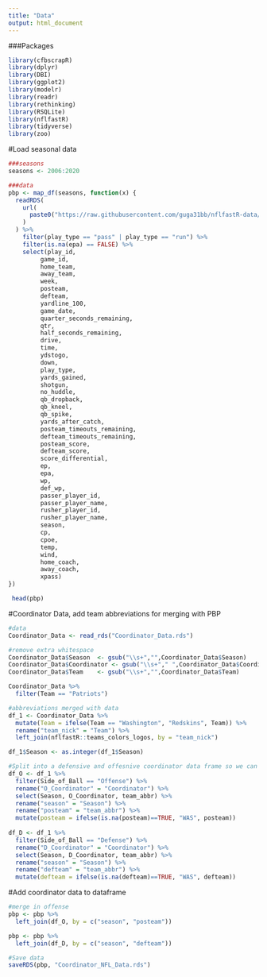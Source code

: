 ```yaml
---
title: "Data"
output: html_document
---
```

###Packages
```r
library(cfbscrapR)
library(dplyr)
library(DBI)
library(ggplot2)
library(modelr)
library(readr)
library(rethinking)
library(RSQLite)
library(nflfastR)
library(tidyverse)
library(zoo)
```

#Load seasonal data
```r
###seasons
seasons <- 2006:2020

###data
pbp <- map_df(seasons, function(x) {
  readRDS(
    url(
      paste0("https://raw.githubusercontent.com/guga31bb/nflfastR-data/master/data/play_by_play_",x,".rds")
    )
  ) %>%
    filter(play_type == "pass" | play_type == "run") %>%
    filter(is.na(epa) == FALSE) %>%
    select(play_id, 
         game_id,
         home_team,
         away_team,
         week,
         posteam,
         defteam,
         yardline_100,
         game_date,
         quarter_seconds_remaining,
         qtr,
         half_seconds_remaining,
         drive,
         time,
         ydstogo,
         down,
         play_type,
         yards_gained,
         shotgun,
         no_huddle,
         qb_dropback,
         qb_kneel,
         qb_spike,
         yards_after_catch,
         posteam_timeouts_remaining,
         defteam_timeouts_remaining,
         posteam_score,
         defteam_score,
         score_differential,
         ep,
         epa,
         wp,
         def_wp,
         passer_player_id,
         passer_player_name,
         rusher_player_id,
         rusher_player_name,
         season,
         cp,
         cpoe,
         temp,
         wind,
         home_coach,
         away_coach,
         xpass)
})

 head(pbp)
```

#Coordinator Data, add team abbreviations for merging with PBP
```r
#data
Coordinator_Data <- read_rds("Coordinator_Data.rds") 

#remove extra whitespace
Coordinator_Data$Season  <- gsub("\\s+","",Coordinator_Data$Season)
Coordinator_Data$Coordinator <- gsub("\\s+"," ",Coordinator_Data$Coordinator)
Coordinator_Data$Team    <- gsub("\\s+","",Coordinator_Data$Team)

Coordinator_Data %>%
  filter(Team == "Patriots")

#abbreviations merged with data
df_1 <- Coordinator_Data %>%
  mutate(Team = ifelse(Team == "Washington", "Redskins", Team)) %>%
  rename("team_nick" = "Team") %>%
  left_join(nflfastR::teams_colors_logos, by = "team_nick")

df_1$Season <- as.integer(df_1$Season)

#Split into a defensive and offesnive coordinator data frame so we can merge into single rows in the pbp
df_O <- df_1 %>%
  filter(Side_of_Ball == "Offense") %>%
  rename("O_Coordinator" = "Coordinator") %>%
  select(Season, O_Coordinator, team_abbr) %>%
  rename("season" = "Season") %>%
  rename("posteam" = "team_abbr") %>%
  mutate(posteam = ifelse(is.na(posteam)==TRUE, "WAS", posteam))
  
df_D <- df_1 %>%
  filter(Side_of_Ball == "Defense") %>%
  rename("D_Coordinator" = "Coordinator") %>%
  select(Season, D_Coordinator, team_abbr) %>%
  rename("season" = "Season") %>%
  rename("defteam" = "team_abbr") %>%
  mutate(defteam = ifelse(is.na(defteam)==TRUE, "WAS", defteam))
```

#Add coordinator data to dataframe
```r
#merge in offense
pbp <- pbp %>%
  left_join(df_O, by = c("season", "posteam")) 

pbp <- pbp %>%
  left_join(df_D, by = c("season", "defteam"))

#Save data
saveRDS(pbp, "Coordinator_NFL_Data.rds")
```


















